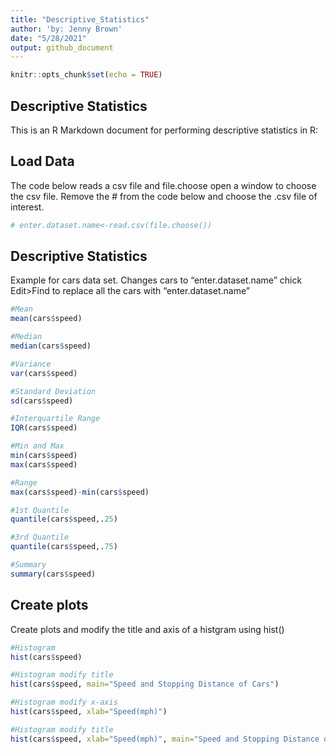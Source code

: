 ```yaml
---
title: "Descriptive_Statistics"
author: 'by: Jenny Brown'
date: "5/28/2021"
output: github_document
---
```



```r
knitr::opts_chunk$set(echo = TRUE)
```

## Descriptive Statistics

This is an R Markdown document for performing descriptive statistics in R:

## Load Data

The code below reads a csv file and file.choose open a window to choose the csv file. Remove the # from the code below and choose the .csv file of interest. 

```r
# enter.dataset.name<-read.csv(file.choose())
```

## Descriptive Statistics

Example for cars data set. Changes cars to "enter.dataset.name" chick Edit>Find to replace all the cars with "enter.dataset.name"

```r
#Mean
mean(cars$speed)

#Median
median(cars$speed)

#Variance
var(cars$speed)

#Standard Deviation
sd(cars$speed)

#Interquartile Range
IQR(cars$speed)

#Min and Max
min(cars$speed)
max(cars$speed)

#Range
max(cars$speed)-min(cars$speed)

#1st Quantile
quantile(cars$speed,.25)

#3rd Quantile
quantile(cars$speed,.75)

#Summary
summary(cars$speed)

```

## Create plots

Create plots and modify the title and axis of a histgram using hist()

```r
#Histogram
hist(cars$speed)

#Histogram modify title
hist(cars$speed, main="Speed and Stopping Distance of Cars")

#Histogram modify x-axis
hist(cars$speed, xlab="Speed(mph)")

#Histogram modify title 
hist(cars$speed, xlab="Speed(mph)", main="Speed and Stopping Distance of Cars")

```